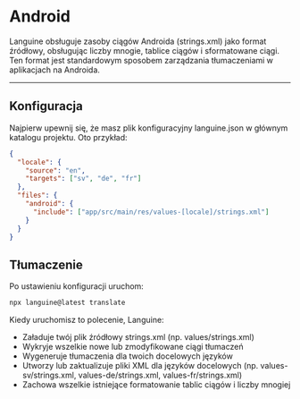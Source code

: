 # Android

Languine obsługuje zasoby ciągów Androida (strings.xml) jako format źródłowy, obsługując liczby mnogie, tablice ciągów i sformatowane ciągi. Ten format jest standardowym sposobem zarządzania tłumaczeniami w aplikacjach na Androida.

---

## Konfiguracja

Najpierw upewnij się, że masz plik konfiguracyjny languine.json w głównym katalogu projektu. Oto przykład:

```json
{
  "locale": {
    "source": "en",
    "targets": ["sv", "de", "fr"]
  },
  "files": {
    "android": {
      "include": ["app/src/main/res/values-[locale]/strings.xml"]
    }
  }
}
```

## Tłumaczenie

Po ustawieniu konfiguracji uruchom:

```bash
npx languine@latest translate
```

Kiedy uruchomisz to polecenie, Languine:

- Załaduje twój plik źródłowy strings.xml (np. values/strings.xml)
- Wykryje wszelkie nowe lub zmodyfikowane ciągi tłumaczeń
- Wygeneruje tłumaczenia dla twoich docelowych języków
- Utworzy lub zaktualizuje pliki XML dla języków docelowych (np. values-sv/strings.xml, values-de/strings.xml, values-fr/strings.xml)
- Zachowa wszelkie istniejące formatowanie tablic ciągów i liczby mnogiej
